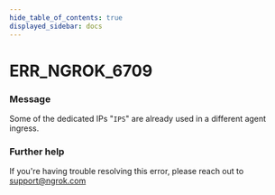 ```yaml
---
hide_table_of_contents: true
displayed_sidebar: docs
---
```



# ERR_NGROK_6709

### Message

Some of the dedicated IPs "`IPS`" are already used in a different agent ingress.

### Further help

If you're having trouble resolving this error, please reach out to [support@ngrok.com](mailto:support@ngrok.com?subject=Help%20with%20ERR_NGROK_6709)

<ErrorDetails error="err_ngrok_6709" />

